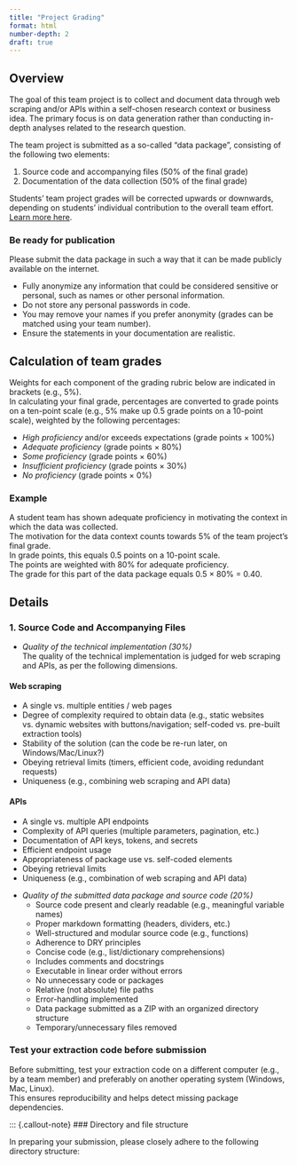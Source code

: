 ```yaml
---
title: "Project Grading"
format: html
number-depth: 2
draft: true
---
```


## Overview

The goal of this team project is to collect and document data through web scraping and/or APIs within a self-chosen research context or business idea. The primary focus is on data generation rather than conducting in-depth analyses related to the research question.

The team project is submitted as a so-called “data package”, consisting of the following two elements:

1. Source code and accompanying files (50% of the final grade)  
2. Documentation of the data collection (50% of the final grade)

Students' team project grades will be corrected upwards or downwards, depending on students' individual contribution to the overall team effort. [Learn more here](resources/peerassessment).

::: {.callout-note}
### Be ready for publication

Please submit the data package in such a way that it can be made publicly available on the internet.

- Fully anonymize any information that could be considered sensitive or personal, such as names or other personal information.  
- Do not store any personal passwords in code.  
- You may remove your names if you prefer anonymity (grades can be matched using your team number).  
- Ensure the statements in your documentation are realistic.
:::

## Calculation of team grades

Weights for each component of the grading rubric below are indicated in brackets (e.g., 5%).  
In calculating your final grade, percentages are converted to grade points on a ten-point scale (e.g., 5% make up 0.5 grade points on a 10-point scale), weighted by the following percentages:

* *High proficiency* and/or exceeds expectations (grade points × 100%)  
* *Adequate proficiency* (grade points × 80%)  
* *Some proficiency* (grade points × 60%)  
* *Insufficient proficiency* (grade points × 30%)  
* *No proficiency* (grade points × 0%)

::: {.callout-note}
### Example

A student team has shown adequate proficiency in motivating the context in which the data was collected.  
The motivation for the data context counts towards 5% of the team project’s final grade.  
In grade points, this equals 0.5 points on a 10-point scale.  
The points are weighted with 80% for adequate proficiency.  
The grade for this part of the data package equals 0.5 × 80% = 0.40.
:::

## Details

### 1. Source Code and Accompanying Files

- *Quality of the technical implementation (30%)*  
  The quality of the technical implementation is judged for web scraping and APIs, as per the following dimensions.

::: {.callout-tip}
#### Web scraping
- A single vs. multiple entities / web pages  
- Degree of complexity required to obtain data (e.g., static websites vs. dynamic websites with buttons/navigation; self-coded vs. pre-built extraction tools)  
- Stability of the solution (can the code be re-run later, on Windows/Mac/Linux?)  
- Obeying retrieval limits (timers, efficient code, avoiding redundant requests)  
- Uniqueness (e.g., combining web scraping and API data)

#### APIs
- A single vs. multiple API endpoints  
- Complexity of API queries (multiple parameters, pagination, etc.)  
- Documentation of API keys, tokens, and secrets  
- Efficient endpoint usage  
- Appropriateness of package use vs. self-coded elements  
- Obeying retrieval limits  
- Uniqueness (e.g., combination of web scraping and API data)
:::

- *Quality of the submitted data package and source code (20%)*  
  - Source code present and clearly readable (e.g., meaningful variable names)  
  - Proper markdown formatting (headers, dividers, etc.)  
  - Well-structured and modular source code (e.g., functions)  
  - Adherence to DRY principles  
  - Concise code (e.g., list/dictionary comprehensions)  
  - Includes comments and docstrings  
  - Executable in linear order without errors  
  - No unnecessary code or packages  
  - Relative (not absolute) file paths  
  - Error-handling implemented  
  - Data package submitted as a ZIP with an organized directory structure  
  - Temporary/unnecessary files removed

::: {.callout-note}
### Test your extraction code before submission

Before submitting, test your extraction code on a different computer (e.g., by a team member) and preferably on another operating system (Windows, Mac, Linux).  
This ensures reproducibility and helps detect missing package dependencies.
:::

::: {.callout-note}
### Directory and file structure

In preparing your submission, please closely adhere to the following directory structure:

